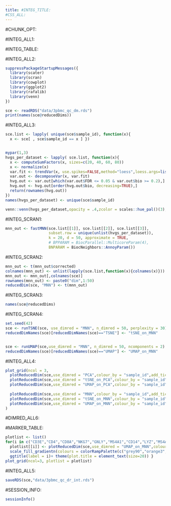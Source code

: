 ```yaml
---
title: #INTEG_TITLE:
#CSS_ALL:
---
```


#CHUNK_OPT:

#INTEG_ALL1:

#INTEG_TABLE:

#INTEG_ALL2:

```r
suppressPackageStartupMessages({
  library(scater)
  library(scran)
  library(cowplot)
  library(ggplot2)
  library(rafalib)
  library(venn)
})

sce <- readRDS("data/3pbmc_qc_dm.rds")
print(names(sce@reducedDims))
```

#INTEG_ALL3:

```r
sce.list <- lapply( unique(sce$sample_id), function(x){
  x <- sce[ , sce$sample_id == x ] })


mypar(1,3)
hvgs_per_dataset <- lapply( sce.list, function(x){
  x <- computeSumFactors(x, sizes=c(20, 40, 60, 80))
  x <- normalize(x)
  var.fit <- trendVar(x, use.spikes=FALSE,method="loess",loess.args=list(span=0.05))
  var.out <- decomposeVar(x, var.fit)
  hvg.out <- var.out[which(var.out$FDR <= 0.05 & var.out$bio >= 0.2),]
  hvg.out <- hvg.out[order(hvg.out$bio, decreasing=TRUE),]
  return(rownames(hvg.out))
})
names(hvgs_per_dataset) <- unique(sce$sample_id)

venn::venn(hvgs_per_dataset,opacity = .4,zcolor = scales::hue_pal()(3),cexsn = 1,cexil = 1,lwd=1,col="white",borders = NA)
```

#INTEG_SCRAN1:

```r
mnn_out <- fastMNN(sce.list[[1]], sce.list[[2]], sce.list[[3]],
                   subset.row = unique(unlist(hvgs_per_dataset)),
                   k = 20, d = 50, approximate = TRUE,
                   # BPPARAM = BiocParallel::MulticoreParam(4),
                   BNPARAM = BiocNeighbors::AnnoyParam())
```

#INTEG_SCRAN2:

```r
mnn_out <- t(mnn_out$corrected)
colnames(mnn_out) <- unlist(lapply(sce.list,function(x){colnames(x)}))
mnn_out <- mnn_out[,colnames(sce)]
rownames(mnn_out) <- paste0("dim",1:50)
reducedDim(sce, "MNN") <- t(mnn_out)
```

#INTEG_SCRAN3:

```r
names(sce@reducedDims)
```

#INTEG_SCRAN4:

```r
set.seed(42)
sce <- runTSNE(sce, use_dimred = "MNN", n_dimred = 50, perplexity = 30)
reducedDimNames(sce)[reducedDimNames(sce)=="TSNE"] <- "tSNE_on_MNN"


sce <- runUMAP(sce,use_dimred = "MNN", n_dimred = 50, ncomponents = 2)
reducedDimNames(sce)[reducedDimNames(sce)=="UMAP"] <- "UMAP_on_MNN"
```

#INTEG_ALL4:

```r
plot_grid(ncol = 3,
  plotReducedDim(sce,use_dimred = "PCA",colour_by = "sample_id",add_ticks = F, point_size = 0.6)+ ggplot2::ggtitle(label ="PCA"),
  plotReducedDim(sce,use_dimred = "tSNE_on_PCA",colour_by = "sample_id",add_ticks = F, point_size = 0.6)+ ggplot2::ggtitle(label ="tSNE_on_PCA"),
  plotReducedDim(sce,use_dimred = "UMAP_on_PCA",colour_by = "sample_id",add_ticks = F, point_size = 0.6)+ ggplot2::ggtitle(label ="UMAP_on_PCA"),
  
  plotReducedDim(sce,use_dimred = "MNN",colour_by = "sample_id",add_ticks = F, point_size = 0.6)+ ggplot2::ggtitle(label ="MNN"),
  plotReducedDim(sce,use_dimred = "tSNE_on_MNN",colour_by = "sample_id",add_ticks = F, point_size = 0.6)+ ggplot2::ggtitle(label ="tSNE_on_MNN"),
  plotReducedDim(sce,use_dimred = "UMAP_on_MNN",colour_by = "sample_id",add_ticks = F, point_size = 0.6)+ ggplot2::ggtitle(label ="UMAP_on_MNN")
)
```

#DIMRED_ALL6:

#MARKER_TABLE:

```r
plotlist <- list()
for(i in c("CD3E","CD4","CD8A","NKG7","GNLY","MS4A1","CD14","LYZ","MS4A7","FCGR3A","CST3","FCER1A")){
  plotlist[[i]] <- plotReducedDim(sce,use_dimred = "UMAP_on_MNN",colour_by = i,by_exprs_values = "logcounts",add_ticks = F, point_size = 0.6) +
  scale_fill_gradientn(colours = colorRampPalette(c("grey90","orange3","firebrick","firebrick","red","red" ))(10)) +
  ggtitle(label = i)+ theme(plot.title = element_text(size=20)) }
plot_grid(ncol=3, plotlist = plotlist)
```

#INTEG_ALL5:

```r
saveRDS(sce,"data/3pbmc_qc_dr_int.rds")
```

#SESSION_INFO:

```r
sessionInfo()
```

